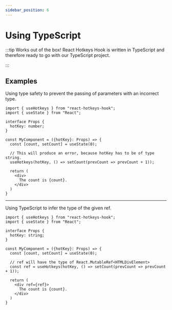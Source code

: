 ```yaml
---
sidebar_position: 6
---
```


# Using TypeScript

:::tip Works out of the box!
React Hotkeys Hook is written in TypeScript and therefore ready to go with our TypeScript project.

:::

## Examples

Using type safety to prevent the passing of parameters with an incorrect type.

```tsx
import { useHotkeys } from "react-hotkeys-hook";
import { useState } from "React";

interface Props {
  hotKey: number;
}

const MyComponent = ({hotKey}: Props) => {
  const [count, setCount] = useState(0);

  // This will produce an error, because hotKey has to be of type string.
  useHotkeys(hotKey, () => setCount(prevCount => prevCount + 1));

  return (
    <div>
      The count is {count}.
    </div>
  )
}
```

***

Using TypeScript to infer the type of the given ref.

```tsx
import { useHotkeys } from "react-hotkeys-hook";
import { useState } from "React";

interface Props {
  hotKey: string;
}

const MyComponent = ({hotKey}: Props) => {
  const [count, setCount] = useState(0);

  // ref will have the type of React.MutableRef<HTMLDivElement>
  const ref = useHotkeys(hotKey, () => setCount(prevCount => prevCount + 1));

  return (
    <div ref={ref}>
      The count is {count}.
    </div>
  )
}
```
